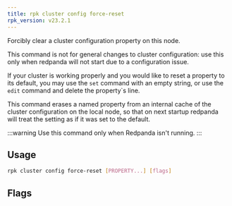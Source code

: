 ```yaml
---
title: rpk cluster config force-reset
rpk_version: v23.2.1
---
```


<head>
  <meta name="title" content="rpk cluster config force-reset | Redpanda Docs" />
  <meta name="description" content="rpk cluster config force-reset" />
  <link rel="canonical" href="https://docs.redpanda.com/docs/reference/rpk/rpk-cluster/rpk-cluster-config-force-reset/" />
</head>

Forcibly clear a cluster configuration property on this node.

This command is not for general changes to cluster configuration: use this only
when redpanda will not start due to a configuration issue.

If your cluster is working properly and you would like to reset a property
to its default, you may use the `set` command with an empty string, or
use the `edit` command and delete the property`s line.

This command erases a named property from an internal cache of the cluster
configuration on the local node, so that on next startup redpanda will treat
the setting as if it was set to the default.

:::warning
Use this command only when Redpanda isn't running.
:::

## Usage

```bash
rpk cluster config force-reset [PROPERTY...] [flags]
```

## Flags

<!--
[cols=",,",]
|===
|*Value* |*Type* |*Description*

|--cache-file |string |location of configuration cache file (defaults to
redpanda data directory).

|-h, --help |- |Help for force-reset.

|--all |- |Include all properties, including tunables.

|--config |string |Redpanda or rpk config file; default search paths are
~/.config/rpk/rpk.yaml, $PWD, and /etc/redpanda/`redpanda.yaml`.

|-X, --config-opt |stringArray |Override rpk configuration settings; '-X
help' for detail or '-X list' for terser detail.

|--profile |string |rpk profile to use.

|-v, --verbose |- |Enable verbose logging.
|===

-->
